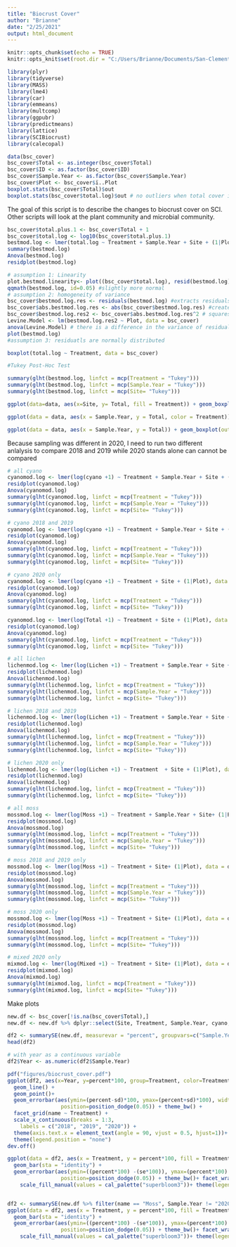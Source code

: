 ```yaml
---
title: "Biocrust Cover"
author: "Brianne"
date: "2/25/2021"
output: html_document
---
```


```r
knitr::opts_chunk$set(echo = TRUE)
knitr::opts_knit$set(root.dir = "C:/Users/Brianne/Documents/San-Clemente-Biocrust-/")

```

```r
library(plyr)
library(tidyverse)
library(MASS)
library(lme4)
library(car)
library(emmeans)
library(multcomp)
library(ggpubr)
library(predictmeans)
library(lattice)
library(SCIBiocrust)
library(calecopal)
```

```r
data(bsc_cover)
bsc_cover$Total <- as.integer(bsc_cover$Total)
bsc_cover$ID <- as.factor(bsc_cover$ID)
bsc_cover$Sample.Year <- as.factor(bsc_cover$Sample.Year)
bsc_cover$Plot <- bsc_cover$ï..Plot
boxplot.stats(bsc_cover$Total)$out
boxplot.stats(bsc_cover$total.log)$out # no outliers when total cover is log transformed 

```

The goal of this script is to describe the changes to biocrust cover on SCI. Other scripts will look at the plant community and microbial community.

```r
bsc_cover$total.plus.1 <- bsc_cover$Total + 1
bsc_cover$total.log <- log10(bsc_cover$total.plus.1)
bestmod.log <- lmer(total.log ~ Treatment + Sample.Year + Site + (1|Plot), data = bsc_cover, REML=FALSE)
summary(bestmod.log)
Anova(bestmod.log)
residplot(bestmod.log)
```

```r
# assumption 1: Linearity 
plot.bestmod.linearity<- plot((bsc_cover$total.log), resid(bestmod.log)) # still violated?
qqmath(bestmod.log, id=0.05) #slightly more normal 
# assumption 2: homogeneity of variance
bsc_cover$bestmod.log.res <- residuals(bestmod.log) #extracts residuals and adds them to a new column
bsc_cover$abs.bestmod.log.res <- abs(bsc_cover$bestmod.log.res) #creates new column with the absolute value of residuals 
bsc_cover$bestmod.log.res2 <- bsc_cover$abs.bestmod.log.res^2 # squares the absolute values of the residuals to give more robust estimate
Levine.Model <- lm(bestmod.log.res2 ~ Plot, data = bsc_cover)
anova(Levine.Model) # there is a difference in the variance of residuals -- violated 
plot(bestmod.log)
#assumption 3: residuatls are normally distributed 

boxplot(total.log ~ Treatment, data = bsc_cover)

```

```r
#Tukey Post-Hoc Test 

summary(glht(bestmod.log, linfct = mcp(Treatment = "Tukey")))
summary(glht(bestmod.log, linfct = mcp(Sample.Year = "Tukey")))
summary(glht(bestmod.log, linfct = mcp(Site= "Tukey")))
```


```r
ggplot(data=data, aes(x=Site, y= Total, fill = Treatment)) + geom_boxplot() + facet_grid(.~ Sample.Year) + geom_jitter(aes(color = Treatment))

ggplot(data = data, aes(x = Sample.Year, y = Total, color = Treatment)) + geom_point(position = position_jitter(h=0.1, w=0.1), alpha = 0.5)+ facet_grid(. ~ Treatment) + theme_bw()

ggplot(data = data, aes(x = Sample.Year, y = Total)) + geom_boxplot(outlier.shape = NA) + geom_jitter(alpha = 0.5, aes(color = Treatment, shape = Sample.Year)) + facet_grid(. ~ Treatment) +theme_bw() + theme(legend.position = "none") 
```

Because sampling was different in 2020, I need to run two different anlalysis to compare 2018 and 2019 while 2020 stands alone can cannot be compared 
```r
# all cyano
cyanomod.log <- lmer(log(cyano +1) ~ Treatment + Sample.Year + Site + (1|Plot), data = data)
residplot(cyanomod.log)
Anova(cyanomod.log)
summary(glht(cyanomod.log, linfct = mcp(Treatment = "Tukey")))
summary(glht(cyanomod.log, linfct = mcp(Sample.Year = "Tukey")))
summary(glht(cyanomod.log, linfct = mcp(Site= "Tukey")))

# cyano 2018 and 2019
cyanomod.log <- lmer(log(cyano +1) ~ Treatment + Sample.Year + Site + (1|Plot), data = data %>% filter(Sample.Year != "2020"))
residplot(cyanomod.log)
Anova(cyanomod.log)
summary(glht(cyanomod.log, linfct = mcp(Treatment = "Tukey")))
summary(glht(cyanomod.log, linfct = mcp(Sample.Year = "Tukey")))
summary(glht(cyanomod.log, linfct = mcp(Site= "Tukey")))

# cyano 2020 only 
cyanomod.log <- lmer(log(cyano +1) ~ Treatment + Site + (1|Plot), data = data %>% filter(Sample.Year == "2020"))
residplot(cyanomod.log)
Anova(cyanomod.log)
summary(glht(cyanomod.log, linfct = mcp(Treatment = "Tukey")))
summary(glht(cyanomod.log, linfct = mcp(Site= "Tukey")))

cyanomod.log <- lmer(log(Total +1) ~ Treatment + Site + (1|Plot), data = data %>% filter(Sample.Year == "2020"))
residplot(cyanomod.log)
Anova(cyanomod.log)
summary(glht(cyanomod.log, linfct = mcp(Treatment = "Tukey")))
summary(glht(cyanomod.log, linfct = mcp(Site= "Tukey")))

# all lichen 
lichenmod.log <- lmer(log(Lichen +1) ~ Treatment + Sample.Year + Site + (1|Plot), data = data)
residplot(lichenmod.log)
Anova(lichenmod.log)
summary(glht(lichenmod.log, linfct = mcp(Treatment = "Tukey")))
summary(glht(lichenmod.log, linfct = mcp(Sample.Year = "Tukey")))
summary(glht(lichenmod.log, linfct = mcp(Site= "Tukey")))

# lichen 2018 and 2019
lichenmod.log <- lmer(log(Lichen +1) ~ Treatment + Sample.Year + Site + (1|Plot), data = data %>% filter(Sample.Year != "2020"))
residplot(lichenmod.log)
Anova(lichenmod.log)
summary(glht(lichenmod.log, linfct = mcp(Treatment = "Tukey")))
summary(glht(lichenmod.log, linfct = mcp(Sample.Year = "Tukey")))
summary(glht(lichenmod.log, linfct = mcp(Site= "Tukey")))

# lichen 2020 only 
lichenmod.log <- lmer(log(Lichen +1) ~ Treatment  + Site + (1|Plot), data = data %>% filter(Sample.Year == "2020"))
residplot(lichenmod.log)
Anova(lichenmod.log)
summary(glht(lichenmod.log, linfct = mcp(Treatment = "Tukey")))
summary(glht(lichenmod.log, linfct = mcp(Site= "Tukey")))

# all moss 
mossmod.log <- lmer(log(Moss +1) ~ Treatment + Sample.Year + Site+ (1|Plot), data = data)
residplot(mossmod.log)
Anova(mossmod.log)
summary(glht(mossmod.log, linfct = mcp(Treatment = "Tukey")))
summary(glht(mossmod.log, linfct = mcp(Sample.Year = "Tukey")))
summary(glht(mossmod.log, linfct = mcp(Site= "Tukey")))

# moss 2018 and 2019 only 
mossmod.log <- lmer(log(Moss +1) ~ Treatment + Site+ (1|Plot), data = data %>% filter(Sample.Year == "2019"))
residplot(mossmod.log)
Anova(mossmod.log)
summary(glht(mossmod.log, linfct = mcp(Treatment = "Tukey")))
summary(glht(mossmod.log, linfct = mcp(Sample.Year = "Tukey")))
summary(glht(mossmod.log, linfct = mcp(Site= "Tukey")))

# moss 2020 only 
mossmod.log <- lmer(log(Moss +1) ~ Treatment + Site+ (1|Plot), data = data %>% filter(Sample.Year == "2020"))
residplot(mossmod.log)
Anova(mossmod.log)
summary(glht(mossmod.log, linfct = mcp(Treatment = "Tukey")))
summary(glht(mossmod.log, linfct = mcp(Site= "Tukey")))

# mixed 2020 only 
mixmod.log <- lmer(log(Mixed +1) ~ Treatment + Site+ (1|Plot), data = data %>% filter(Sample.Year == "2020"))
residplot(mixmod.log)
Anova(mixmod.log)
summary(glht(mixmod.log, linfct = mcp(Treatment = "Tukey")))
summary(glht(mixmod.log, linfct = mcp(Site= "Tukey")))
```

Make plots 

```r
new.df <- bsc_cover[!is.na(bsc_cover$Total),]
new.df <- new.df %>% dplyr::select(Site, Treatment, Sample.Year, cyano, Lichen, Moss, Mixed, Total) %>% pivot_longer(cols = c("cyano", "Lichen", "Moss", "Mixed"), values_to = "count") %>% mutate(percent = count/40)

df2 <- summarySE(new.df, measurevar = "percent", groupvars=c("Sample.Year", "Treatment", "name"))
head(df2)

# with year as a continuous variable 
df2$Year <- as.numeric(df2$Sample.Year)

pdf("figures/biocrust_cover.pdf")
ggplot(df2, aes(x=Year, y=percent*100, group=Treatment, color=Treatment)) + 
  geom_line() + 
  geom_point()+ 
  geom_errorbar(aes(ymin=(percent-sd)*100, ymax=(percent+sd)*100), width=.2,
                 position=position_dodge(0.05)) + theme_bw() + 
  facet_grid(name ~ Treatment) + 
  scale_x_continuous(breaks = 1:3,
    labels = c("2018", "2019", "2020")) + 
  theme(axis.text.x = element_text(angle = 90, vjust = 0.5, hjust=1))+
  theme(legend.position = "none")
dev.off()

ggplot(data = df2, aes(x = Treatment, y = percent*100, fill = Treatment)) +
  geom_bar(sta = "identity") + 
  geom_errorbar(aes(ymin=((percent*100) -(se*100)), ymax=(percent*100) + (se*100)), width=.2,
                 position=position_dodge(0.05)) + theme_bw()+ facet_wrap(.~ as.factor(Sample.Year)) + ggtitle("All Biocrust Cover") +
    scale_fill_manual(values = cal_palette("superbloom3"))+ theme(legend.position = "top") + ylab("Percent Cover")


df2 <- summarySE(new.df %>% filter(name == "Moss", Sample.Year != "2020"), measurevar = "percent", groupvars=c("Sample.Year", "Treatment"))
ggplot(data = df2, aes(x = Treatment, y = percent*100, fill = Treatment)) +
  geom_bar(sta = "identity") + 
  geom_errorbar(aes(ymin=((percent*100) -(se*100)), ymax=(percent*100) + (se*100)), width=.2,
                 position=position_dodge(0.05)) + theme_bw()+ facet_wrap(.~ as.factor(Sample.Year)) + ggtitle("Bryophyte Cover") +
    scale_fill_manual(values = cal_palette("superbloom3"))+ theme(legend.position = "top") + ylab("Percent Cover")

```